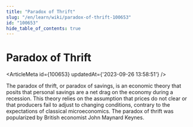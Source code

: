 ```yaml
---
title: "Paradox of Thrift"
slug: "/en/learn/wiki/paradox-of-thrift-100653"
id: "100653"
hide_table_of_contents: true
---
```



# Paradox of Thrift

<ArticleMeta id={100653} updatedAt={'2023-09-26 13:58:51'} />
<div className='border-solid border-b border-t-0 my-4 border-[var(--ifm-color-gray-300)]' />

The paradox of thrift, or paradox of savings, is an economic theory that posits that personal savings are a net drag on the economy during a recession. This theory relies on the assumption that prices do not clear or that producers fail to adjust to changing conditions, contrary to the expectations of classical microeconomics. The paradox of thrift was popularized by British economist John Maynard Keynes.
